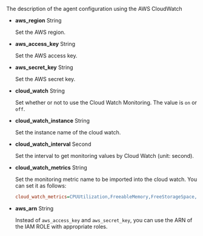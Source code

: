The description of the agent configuration using the AWS CloudWatch

-   **aws_region** <span class='type'>String</span>

    Set the AWS region.

-   **aws_access_key** <span class='type'>String</span>

    Set the AWS access key.

-   **aws_secret_key** <span class='type'>String</span>

    Set the AWS secret key.

-   **cloud_watch** <span class='type'>String</span>

    Set whether or not to use the Cloud Watch Monitoring. The value is `on` or `off`.

-   **cloud_watch_instance** <span class='type'>String</span>

    Set the instance name of the cloud watch.

-   **cloud_watch_interval** <span class='type'>Second</span>

    Set the interval to get monitoring values by Cloud Watch (unit: second).

-   **cloud_watch_metrics** <span class='type'>String</span>

    Set the monitoring metric name to be imported into the cloud watch. You can set it as follows:

    ```ini
    cloud_watch_metrics=CPUUtilization,FreeableMemory,FreeStorageSpace,NetworkTransmitThroughput,NetworkReceiveThroughput
    ```

-   **aws_arn** <span class='type'>String</span>

    Instead of `aws_access_key` and `aws_secret_key`, you can use the ARN of the IAM ROLE with appropriate roles.
